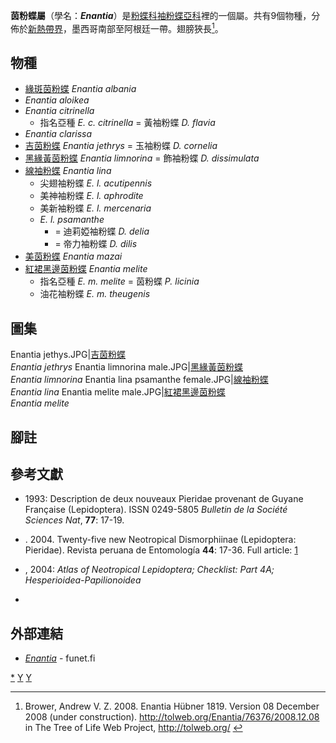 {{NoteTA|G1=Butterfly}}
{{Automatic Taxobox
| taxon = Enantia
| authority = Hübner, [1819]
| image = Enantiamelite.JPG
| image_caption = [[紅裙黑邊茵粉蝶|紅裙黑邊茵粉蝶]]<br />''Enantia melite''
| type_species = [[紅裙黑邊茵粉蝶|茵粉蝶]]<br />''Papilio licinia''
| type_species_authority = Cramer, [1777]
| subdivision_ranks = 物種
| subdivision =  共9種，詳閱正文。
| synonyms =
* ''Licinia'' <small>Swainson, [1820]</small>
}}

'''茵粉蝶屬'''（學名：'''''Enantia'''''）是[[粉蝶科|粉蝶科]][[袖粉蝶亞科|袖粉蝶亞科]]裡的一個屬。共有9個物種，分佈於[[新熱帶界|新熱帶界]]，墨西哥南部至阿根廷一帶。翅膀狹長<ref>Brower, Andrew V. Z. 2008. Enantia Hübner 1819. Version 08 December 2008 (under construction). http://tolweb.org/Enantia/76376/2008.12.08 in The Tree of Life Web Project, http://tolweb.org/ {{en}}</ref>。

== 物種 ==
* [[緣斑茵粉蝶|緣斑茵粉蝶]] ''Enantia albania''
* ''Enantia aloikea''
* ''Enantia citrinella''
** 指名亞種 ''E. c. citrinella'' = 黃袖粉蝶 ''D. flavia''
* ''Enantia clarissa''
* [[吉茵粉蝶|吉茵粉蝶]] ''Enantia jethrys'' = 玉袖粉蝶 ''D. cornelia''
* [[黑緣黃茵粉蝶|黑緣黃茵粉蝶]] ''Enantia limnorina'' = 飾袖粉蝶 ''D. dissimulata''
* [[線袖粉蝶|線袖粉蝶]] ''Enantia lina''
** 尖翅袖粉蝶 ''E. l. acutipennis''
** 美神袖粉蝶 ''E. l. aphrodite''
** 美新袖粉蝶 ''E. l. mercenaria''
** ''E. l. psamanthe''
*** = 迪莉婭袖粉蝶 ''D. delia''
*** = 帝力袖粉蝶 ''D. dilis''
* [[美茵粉蝶|美茵粉蝶]] ''Enantia mazai''
* [[紅裙黑邊茵粉蝶|紅裙黑邊茵粉蝶]] ''Enantia melite''
** 指名亞種 ''E. m. melite'' = 茵粉蝶 ''P. licinia''
** 油花袖粉蝶 ''E. m. theugenis''

== 圖集 ==
<gallery>
Enantia jethys.JPG|[[吉茵粉蝶|吉茵粉蝶]]<br />''Enantia jethrys''
Enantia limnorina male.JPG|[[黑緣黃茵粉蝶|黑緣黃茵粉蝶]]<br />''Enantia limnorina''
Enantia lina psamanthe female.JPG|[[線袖粉蝶|線袖粉蝶]]<br />''Enantia lina''
Enantia melite male.JPG|[[紅裙黑邊茵粉蝶|紅裙黑邊茵粉蝶]]<br />''Enantia melite''
</gallery>

== 腳註 ==
{{reflist}}

== 參考文獻 ==
{{Commons category| Enantia}}
* {{aut|Christian Brévignon|Brévignon, C.}} 1993: Description de deux nouveaux Pieridae provenant de Guyane Française (Lepidoptera). ISSN 0249-5805 ''Bulletin de la Société Sciences Nat'', '''77''': 17-19.
* {{aut|Lamas, G}}. 2004. Twenty-five new Neotropical Dismorphiinae (Lepidoptera: Pieridae). Revista peruana de Entomología '''44''': 17-36. Full article: [https://web.archive.org/web/20070730174751/http://museohn.unmsm.edu.pe/divisiones/zoologia/entomologia/lamas2004ak.pdf]
* {{aut|Lamas, G.}}, 2004: ''Atlas of Neotropical Lepidoptera; Checklist: Part 4A; Hesperioidea-Papilionoidea''
* {{Cite book | author = 寿建新 周尧 李宇飞 | title = 世界蝴蝶分類名錄 | location = 中國 | publisher = 陝西科學技術出版社 | date = 2006-04-01 | ISBN = 9787536936768 | language= zh-hans }}

== 外部連結 ==
* [http://ftp.funet.fi/pub/sci/bio/life/insecta/lepidoptera/ditrysia/papilionoidea/pieridae/dismorphiinae/enantia/ ''Enantia''] - funet.fi
{{袖粉蝶亞科|state=expanded}}
{{Taxonbar}}
[[Category:茵粉蝶屬|*]]
[[Category:袖粉蝶亞科|Y]]
[[Category:_1819年描述的分类群|Y]]